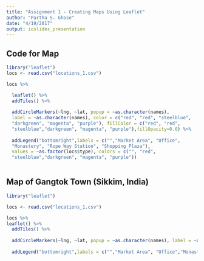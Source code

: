 ```yaml
---
title: "Assignment 1 - Creating Maps Using Leaflet"
author: "Partha S. Ghose"
date: "4/19/2017"
output: ioslides_presentation
---
```



## Code for Map
```r

library("leaflet")
locs <- read.csv("locations_1.csv")

locs %>%

  leaflet() %>%
  addTiles() %>%
  
  addCircleMarkers(~lng, ~lat, popup = ~as.character(names), 
  label = ~as.character(names), color = c("red", "red", "steelblue",
  "darkgreen", "magenta", "purple"), fillColor = c("red", "red", 
  "steelblue","darkgreen", "magenta", "purple"),fillOpacity=0.6) %>%
  
  addLegend("bottomright",labels = c("","Market Area", "Office",
  "Monastery", "Rope Way Station", "Shopping Plaza"), 
  values = ~as.factor(locs$type), colors = c("", "red", 
  "steelblue","darkgreen", "magenta", "purple"))
  
```


## Map of Gangtok Town (Sikkim, India)

```r

library("leaflet")

locs <- read.csv("locations_1.csv")

locs %>%
leaflet() %>%
  addTiles() %>%
  
  addCircleMarkers(~lng, ~lat, popup = ~as.character(names), label = ~as.character(names), color = c("red", "red", "steelblue","darkgreen", "magenta", "purple"), fillColor = c("red", "red", "steelblue","darkgreen", "magenta", "purple"),fillOpacity=0.6) %>%
 
  addLegend("bottomright",labels = c("","Market Area", "Office","Monastery", "Rope Way Station", "Shopping Plaza"), values = ~as.factor(locs$type), colors = c("", "red", "steelblue","darkgreen", "magenta", "purple"))
  
```
